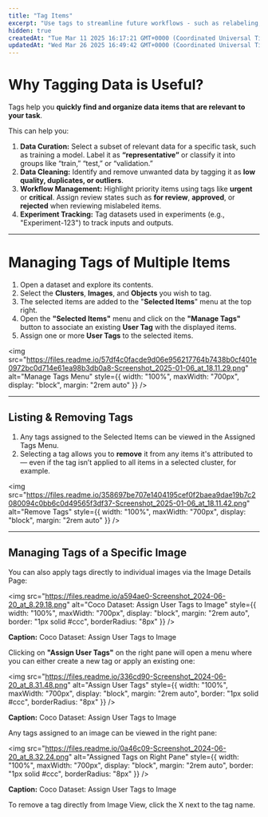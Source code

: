 ```yaml
---
title: "Tag Items"
excerpt: "Use tags to streamline future workflows - such as relabeling, reclassification, exclude from dataset."
hidden: true
createdAt: "Tue Mar 11 2025 16:17:21 GMT+0000 (Coordinated Universal Time)"
updatedAt: "Wed Mar 26 2025 16:49:42 GMT+0000 (Coordinated Universal Time)"
---
```


# Why Tagging Data is Useful?

Tags help you **quickly find and organize data items that are relevant to your task**.  

This can help you:

1. **Data Curation:** Select a subset of relevant data for a specific task, such as training a model. Label it as **“representative”** or classify it into groups like “train,” “test,” or “validation.”  
2. **Data Cleaning:** Identify and remove unwanted data by tagging it as **low quality, duplicates, or outliers**.  
3. **Workflow Management:** Highlight priority items using tags like **urgent** or **critical**. Assign review states such as **for review**, **approved**, or **rejected** when reviewing mislabeled items.  
4. **Experiment Tracking:** Tag datasets used in experiments (e.g., "Experiment-123") to track inputs and outputs.

***

# Managing Tags of Multiple Items

1. Open a dataset and explore its contents.  
2. Select the **Clusters**, **Images**, and **Objects** you wish to tag.  
3. The selected items are added to the "**Selected Items**" menu at the top right.  
4. Open the **"Selected Items"** menu and click on the **"Manage Tags"** button to associate an existing **User Tag** with the displayed items.  
5. Assign one or more **User Tags** to the selected items.

<img src="https://files.readme.io/57df4c0facde9d06e956217764b7438b0cf401e0972bc0d714e61ea98b3db0a8-Screenshot_2025-01-06_at_18.11.29.png" alt="Manage Tags Menu" style={{ width: "100%", maxWidth: "700px", display: "block", margin: "2rem auto" }} />

***

## Listing & Removing Tags

1. Any tags assigned to the Selected Items can be viewed in the Assigned Tags Menu.  
2. Selecting a tag allows you to **remove** it from any items it's attributed to — even if the tag isn’t applied to all items in a selected cluster, for example.

<img src="https://files.readme.io/358697be707e1404195cef0f2baea9dae19b7c2080094c0bb6c0d49565f3df37-Screenshot_2025-01-06_at_18.11.42.png" alt="Remove Tags" style={{ width: "100%", maxWidth: "700px", display: "block", margin: "2rem auto" }} />

***

## Managing Tags of a Specific Image

You can also apply tags directly to individual images via the Image Details Page:

<img src="https://files.readme.io/a594ae0-Screenshot_2024-06-20_at_8.29.18.png" alt="Coco Dataset: Assign User Tags to Image" style={{ width: "100%", maxWidth: "700px", display: "block", margin: "2rem auto", border: "1px solid #ccc", borderRadius: "8px" }} />

**Caption:** Coco Dataset: Assign User Tags to Image

Clicking on **"Assign User Tags"** on the right pane will open a menu where you can either create a new tag or apply an existing one:

<img src="https://files.readme.io/336cd90-Screenshot_2024-06-20_at_8.31.48.png" alt="Assign User Tags" style={{ width: "100%", maxWidth: "700px", display: "block", margin: "2rem auto", border: "1px solid #ccc", borderRadius: "8px" }} />

**Caption:** Coco Dataset: Assign User Tags to Image

Any tags assigned to an image can be viewed in the right pane:

<img src="https://files.readme.io/0a46c09-Screenshot_2024-06-20_at_8.32.24.png" alt="Assigned Tags on Right Pane" style={{ width: "100%", maxWidth: "700px", display: "block", margin: "2rem auto", border: "1px solid #ccc", borderRadius: "8px" }} />

**Caption:** Coco Dataset: Assign User Tags to Image

To remove a tag directly from Image View, click the X next to the tag name.
